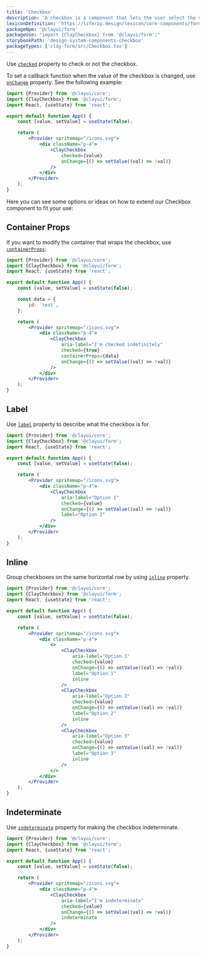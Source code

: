 ```yaml
---
title: 'Checkbox'
description: 'A checkbox is a component that lets the user select the value that is written in its corresponding text label. A user can select multiple checkboxes from a group at the same time.'
lexiconDefinition: 'https://liferay.design/lexicon/core-components/forms/radio-check-toggle/'
packageNpm: '@clayui/form'
packageUse: "import {ClayCheckbox} from '@clayui/form';"
storybookPath: 'design-system-components-checkbox'
packageTypes: ['clay-form/src/Checkbox.tsx']
---
```


Use [`checked`](#api-checked) property to check or not the checkbox.

To set a callback function when the value of the checkbox is changed, use [`onChange`](#api-onChange) property. See the following example:

```jsx preview
import {Provider} from '@clayui/core';
import {ClayCheckbox} from '@clayui/form';
import React, {useState} from 'react';

export default function App() {
	const [value, setValue] = useState(false);

	return (
		<Provider spritemap="/icons.svg">
			<div className="p-4">
				<ClayCheckbox
					checked={value}
					onChange={() => setValue((val) => !val)}
				/>
			</div>
		</Provider>
	);
}
```

Here you can see some options or ideas on how to extend our Checkbox component to fit your use:

## Container Props

If you want to modify the container that wraps the checkbox, use [`containerProps`](#api-containerProps):

```jsx preview
import {Provider} from '@clayui/core';
import {ClayCheckbox} from '@clayui/form';
import React, {useState} from 'react';

export default function App() {
	const [value, setValue] = useState(false);

	const data = {
		id: 'test',
	};

	return (
		<Provider spritemap="/icons.svg">
			<div className="p-4">
				<ClayCheckbox
					aria-label="I'm checked indefinitely"
					checked={true}
					containerProps={data}
					onChange={() => setValue((val) => !val)}
				/>
			</div>
		</Provider>
	);
}
```

## Label

Use [`label`](#api-label) property to describe what the checkbox is for.

```jsx preview
import {Provider} from '@clayui/core';
import {ClayCheckbox} from '@clayui/form';
import React, {useState} from 'react';

export default function App() {
	const [value, setValue] = useState(false);

	return (
		<Provider spritemap="/icons.svg">
			<div className="p-4">
				<ClayCheckbox
					aria-label="Option 1"
					checked={value}
					onChange={() => setValue((val) => !val)}
					label="Option 1"
				/>
			</div>
		</Provider>
	);
}
```

## Inline

Group checkboxes on the same horizontal row by using [`inline`](#api-inline) property.

```jsx preview
import {Provider} from '@clayui/core';
import {ClayCheckbox} from '@clayui/form';
import React, {useState} from 'react';

export default function App() {
	const [value, setValue] = useState(false);

	return (
		<Provider spritemap="/icons.svg">
			<div className="p-4">
				<>
					<ClayCheckbox
						aria-label="Option 1"
						checked={value}
						onChange={() => setValue((val) => !val)}
						label="Option 1"
						inline
					/>
					<ClayCheckbox
						aria-label="Option 2"
						checked={value}
						onChange={() => setValue((val) => !val)}
						label="Option 2"
						inline
					/>
					<ClayCheckbox
						aria-label="Option 3"
						checked={value}
						onChange={() => setValue((val) => !val)}
						label="Option 3"
						inline
					/>
				</>
			</div>
		</Provider>
	);
}
```

## Indeterminate

Use [`indeterminate`](#api-indeterminate) property for making the checkbox indeterminate.

```jsx preview
import {Provider} from '@clayui/core';
import {ClayCheckbox} from '@clayui/form';
import React, {useState} from 'react';

export default function App() {
	const [value, setValue] = useState(false);

	return (
		<Provider spritemap="/icons.svg">
			<div className="p-4">
				<ClayCheckbox
					aria-label="I'm indeterminate"
					checked={value}
					onChange={() => setValue((val) => !val)}
					indeterminate
				/>
			</div>
		</Provider>
	);
}
```
